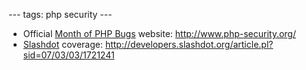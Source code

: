 ---
tags: php security
---
* Official [[Month of PHP Bugs]] website: http://www.php-security.org/
* [[Slashdot]] coverage: http://developers.slashdot.org/article.pl?sid=07/03/03/1721241
